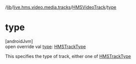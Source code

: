 /[lib](/api-reference/android/v2/home/content)/[live.hms.video.media.tracks](../index)/[HMSVideoTrack](index)/[type](type)

# type

[androidJvm]\
open override val [type](type): [HMSTrackType](../-h-m-s-track-type/index)

This specifies the type of track, either one of [HMSTrackType](../-h-m-s-track-type/index)
